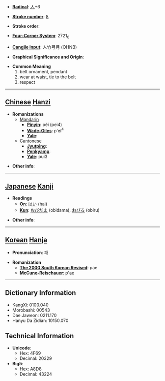 * '''[[Wiktionary:Chinese radical index| Radical]]''': [[Wiktionary:Chinese radical index 人|人]]+6

* '''[[Wiktionary:Chinese total strokes index|Stroke number]]''': [[Wiktionary:Chinese total strokes index 8|8]]

* '''Stroke order''': 

* '''[[Wiktionary:Chinese four corner index|Four-Corner System]]''': 2721<sub>0</sub>

* '''[[Wiktionary:Chinese Cangjie index|Cangjie input]]''': 人竹弓月 (OHNB)

* '''Graphical Significance and Origin''': 

* '''Common Meaning'''
*#belt ornament, pendant
*# wear at waist, tie to the belt
*# respect


----

== [[Chinese]] [[Hanzi]] ==

* '''Romanizations'''
** [[Mandarin]]
*** '''[[Pinyin]]''': pèi (pei4)
*** '''[[Wade-Giles]]''': p'ei<sup>4</sup>
*** '''[[Yale]]''': 
**[[Cantonese]]
***'''[[Jyutping]]''':
***'''[[Penkyamp]]''': 
***'''[[Yale]]''': pui3

* '''Other info''': 

----

== [[Japanese]] [[Kanji]] ==

* '''Readings'''
** '''[[On]]''': [[はい]] (hai)
** '''[[Kun]]''': [[おびだま]] (obidama), [[おびる]] (obiru)

* '''Other info''':  

----

== [[Korean]] [[Hanja]] ==

* '''Pronunciation''': 패

* '''Romanization'''
** '''[[The 2000 South Korean Revised Romanization|The 2000 South Korean Revised]]''': pae
** '''[[McCune-Reischauer]]''': p'ae

----

== Dictionary Information ==

* KangXi: 0100.040
* Morobashi: 00543
* Dae Jaweon: 0211.170
* Hanyu Da Zidian: 10150.070

== Technical Information ==

* '''Unicode''':
** Hex: 4F69
** Decimal: 20329
* '''Big5''':
** Hex: A8D8
** Decimal: 43224